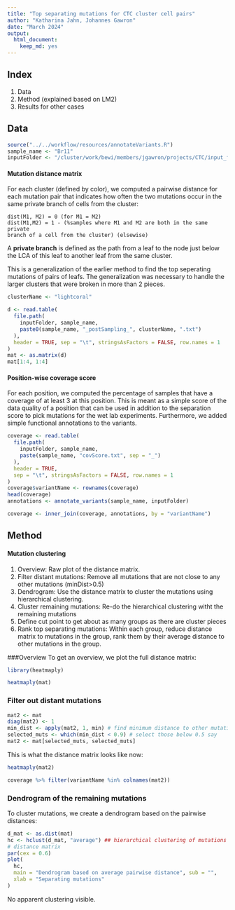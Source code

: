 ```yaml
---
title: "Top separating mutations for CTC cluster cell pairs"
author: "Katharina Jahn, Johannes Gawron"
date: "March 2024"
output:
  html_document:
    keep_md: yes
---
```


## Index

1. Data
2. Method (explained based on LM2)
3. Results for other cases


## Data 

```r
source("../../workflow/resources/annotateVariants.R")
sample_name <- "Br11"
inputFolder <- "/cluster/work/bewi/members/jgawron/projects/CTC/input_folder"
```

#### Mutation distance matrix
For each cluster (defined by color), we computed a pairwise distance for each
mutation pair that indicates how often the two mutations occur in the same
private branch of cells from the cluster:

	dist(M1, M2) = 0 (for M1 = M2)
	dist(M1,M2) = 1 - (%samples where M1 and M2 are both in the same private
	branch of a cell from the cluster) (elsewise)
	
A **private branch** is defined as the path from a leaf to the node just below
the LCA of this leaf to another leaf from the same cluster.

This is a generalization of the earlier method to find the top seperating
mutations of pairs of leafs. The generalization was necessary to handle the
larger clusters that were broken in more than 2 pieces.

```r
clusterName <- "lightcoral"

d <- read.table(
  file.path(
    inputFolder, sample_name,
    paste0(sample_name, "_postSampling_", clusterName, ".txt")
  ),
  header = TRUE, sep = "\t", stringsAsFactors = FALSE, row.names = 1
)
mat <- as.matrix(d)
mat[1:4, 1:4]
```

#### Position-wise coverage score
For each position, we computed the percentage of samples that have a coverage of
at least 3 at this position. This is meant as a simple score of the data quality
of a position that can be used in addition to the separation score to pick
mutations for the wet lab experiments. Furthermore, we added simple functional
annotations to the variants.

```r
coverage <- read.table(
  file.path(
    inputFolder, sample_name,
    paste(sample_name, "covScore.txt", sep = "_")
  ),
  header = TRUE,
  sep = "\t", stringsAsFactors = FALSE, row.names = 1
)
coverage$variantName <- rownames(coverage)
head(coverage)
annotations <- annotate_variants(sample_name, inputFolder)

coverage <- inner_join(coverage, annotations, by = "variantName")
```

## Method
#### Mutation clustering
1. Overview: Raw plot of the distance matrix.
2. Filter distant mutations: Remove all mutations that are not close to any
other mutations (minDist>0.5)
3. Dendrogram: Use the distance matrix to cluster the mutations using
hierarchical clustering.
4. Cluster remaining mutations: Re-do the hierarchical clustering witht the
remaining mutations
5. Define cut point to get about as many groups as there are cluster pieces
6. Rank top separating mutations: Within each group, reduce distance matrix to
mutations in the group, rank them by their average distance to other mutations
in the group.


###Overview
To get an overview, we plot the full distance matrix:

```r
library(heatmaply)

heatmaply(mat)
```


### Filter out distant mutations

```r
mat2 <- mat
diag(mat2) <- 1
min_dist <- apply(mat2, 1, min) # find minimum distance to other mutations
selected_muts <- which(min_dist < 0.9) # select those below 0.5 say
mat2 <- mat[selected_muts, selected_muts]
```


This is what the distance matrix looks like now:

```r
heatmaply(mat2)
```

```r
coverage %>% filter(variantName %in% colnames(mat2))
```


### Dendrogram of the remaining mutations

To cluster mutations, we create a dendrogram based on the pairwise distances:
```r
d_mat <- as.dist(mat)
hc <- hclust(d_mat, "average") ## hierarchical clustering of mutations based on
# distance matrix
par(cex = 0.6)
plot(
  hc,
  main = "Dendrogram based on average pairwise distance", sub = "",
  xlab = "Separating mutations"
)
```


No apparent clustering visible.
